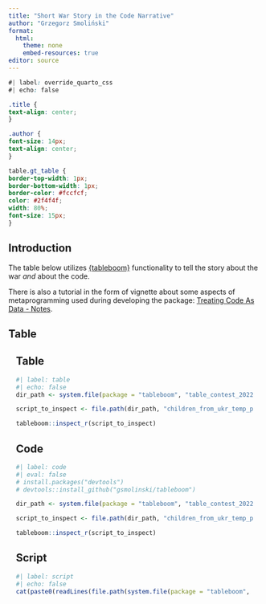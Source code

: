 ```yaml
---
title: "Short War Story in the Code Narrative"
author: "Grzegorz Smoliński"
format: 
  html:
    theme: none
    embed-resources: true
editor: source
---
```


```css
#| label: override_quarto_css
#| echo: false

.title {
text-align: center;
}

.author {
font-size: 14px;
text-align: center;
}

table.gt_table {
border-top-width: 1px;
border-bottom-width: 1px;
border-color: #fccfcf;
color: #2f4f4f;
width: 80%;
font-size: 15px;
}
```


## Introduction

The table below utilizes [{tableboom}](https://github.com/gsmolinski/tableboom) functionality to tell the story about the war *and* about the code.

There is also a tutorial in the form of vignette about some aspects of metaprogramming used during developing the package: [Treating Code As Data - Notes](http://rpubs.com/grzegorzsmolinski/956611).

## Table

::: {.panel-tabset style="margin: 15px;"}
## Table

```r
#| label: table
#| echo: false
dir_path <- system.file(package = "tableboom", "table_contest_2022")

script_to_inspect <- file.path(dir_path, "children_from_ukr_temp_prot_eu.R")

tableboom::inspect_r(script_to_inspect)
```

## Code

```r
#| label: code
#| eval: false
# install.packages("devtools")
# devtools::install_github("gsmolinski/tableboom")

dir_path <- system.file(package = "tableboom", "table_contest_2022")

script_to_inspect <- file.path(dir_path, "children_from_ukr_temp_prot_eu.R")

tableboom::inspect_r(script_to_inspect)
```

## Script

```r
#| label: script
#| echo: false
cat(paste0(readLines(file.path(system.file(package = "tableboom", "table_contest_2022"), "children_from_ukr_temp_prot_eu.R")), collapse = "\n"))

```
:::
